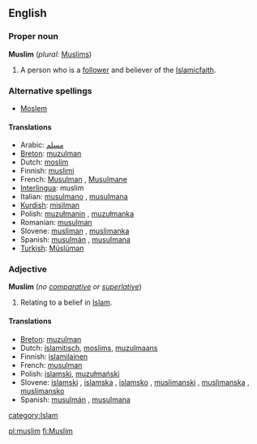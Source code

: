 ==English==

===Proper noun===
{{wikipedia}}
'''Muslim''' (''plural:'' [[Muslims]])
# A person who is a [[follower]] and believer of the [[Islamic]]faith.

===Alternative spellings===
*[[Moslem]]

====Translations====
*Arabic: [[مسلم]]
*[[Breton]]: [[muzulman]] {{m}}
*Dutch: [[moslim]] {{m}}
*Finnish: [[muslimi]]
*French: [[Musulman]] {{m}}, [[Musulmane]] {{f}}
*[[Interlingua]]: muslim
*Italian: [[musulmano]] {{m}}, [[musulmana]] {{f}}
*[[Kurdish]]: [[misilman]]
*Polish: [[muzułmanin]] {{m}}, [[muzułmanka]] {{f}}
*Romanian: [[musulman]] {{m}}
*Slovene: [[musliman]] {{m}}, [[muslimanka]] {{f}}
*Spanish: [[musulmán]] {{m}}, [[musulmana]] {{f}}
*[[Turkish]]: [[Müslüman]]

===Adjective===<!-- this is another case of a noun used adjectivally.  -->
'''Muslim''' (''no [[comparative]] or [[superlative]]'')
# Relating to a belief in [[Islam]].

====Translations====
*[[Breton]]: [[muzulman]]
*Dutch: [[islamitisch]], [[moslims]], [[muzulmaans]]
*Finnish: [[islamilainen]]
*French: [[musulman]] {{m}}
*Polish: [[islamski]], [[muzułmański]] {{m}}
*Slovene: [[islamski]] {{m}}, [[islamska]] {{f}}, [[islamsko]] {{n}}, [[muslimanski]] {{m}}, [[muslimanska]] {{f}}, [[muslimansko]] {{n}}
*Spanish: [[musulmán]] {{m}}, [[musulmana]] {{f}}

[[category:Islam]]

[[pl:muslim]]
[[fi:Muslim]]